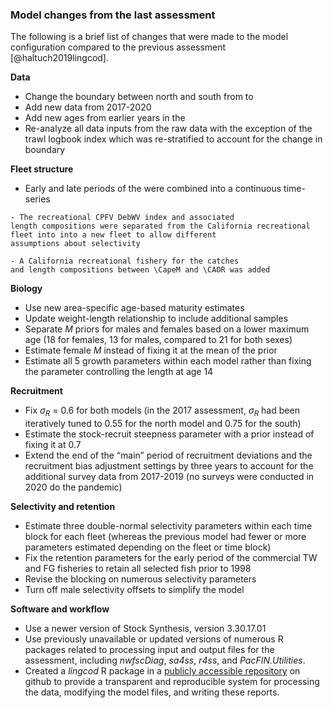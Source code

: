 ### Model changes from the last assessment

The following is a brief list of changes that were made to the
model configuration compared to the previous assessment
[@haltuch2019lingcod].

**Data**

- Change the boundary between north and south from \CAOR to \CapeM
- Add new data from 2017-2020
- Add new ages from earlier years in the \gls{s-wcgbt}
- Re-analyze all data inputs from the raw data with the exception of the 
trawl logbook index which was re-stratified to account for the change 
in boundary

**Fleet structure**

- Early and late periods of the \gls{s-tri} were combined into a 
continuous time-series
```asis
- The recreational CPFV DebWV index and associated 
length compositions were separated from the California recreational
fleet into into a new fleet to allow different
assumptions about selectivity
```
```asis
- A California recreational fishery for the catches
and length compositions between \CapeM and \CAOR was added
```

**Biology**

- Use new area-specific age-based maturity estimates
- Update weight-length relationship to include additional samples
- Separate $M$ priors for males and females based on a lower
maximum age (18 for females, 13 for males, compared to 21 for both sexes)
- Estimate female $M$ instead of fixing it at the mean of the prior
- Estimate all 5 growth parameters within each model rather than 
fixing the parameter controlling the length at age 14

**Recruitment**

- Fix $\sigma_R$ = 0.6 for both models (in the 2017 assessment, $\sigma_R$ had been iteratively 
tuned to 0.55 for the north model and 0.75 for the south)
- Estimate the stock-recruit steepness parameter with a prior instead of 
fixing it at 0.7
- Extend the end of the "main" period of recruitment deviations and the 
recruitment bias adjustment settings by three years to account for the 
additional survey data from 2017-2019 (no surveys were conducted in 2020
do the pandemic)

**Selectivity and retention**

- Estimate three double-normal selectivity parameters within each time block
for each fleet (whereas the previous model had fewer or more parameters
estimated depending on the fleet or time block)
- Fix the retention parameters for the early period of the commercial 
TW and FG fisheries to retain all selected fish prior to 1998
- Revise the blocking on numerous selectivity parameters
- Turn off male selectivity offsets to simplify the model

**Software and workflow**

- Use a newer version of Stock Synthesis, version 3.30.17.01
- Use previously unavailable or updated versions of numerous R packages 
related to processing input and output files for the assessment, 
including _nwfscDiag_, _sa4ss_, _r4ss_, and _PacFIN.Utilities_.
- Created a _lingcod_ R package in a
[publicly accessible repository](https::/github.com/iantaylor-NOAA/lingcod_2021)
on github to provide a transparent and reproducible system for processing
the data, modifying the model files, and writing these reports.
